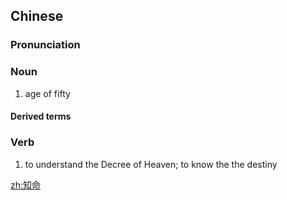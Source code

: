 ==Chinese==
{{zh-forms}}

===Pronunciation===
{{zh-pron
|m=zhīmìng
|c=zi1 ming6
|cat=n,v
}}

===Noun===
{{zh-noun}}

# {{lb|zh|idiom}} age of fifty

====Derived terms====
{{zh-der|知命之年}}

===Verb===
{{zh-verb}}

# to understand the Decree of Heaven; to know the the destiny

[[zh:知命]]